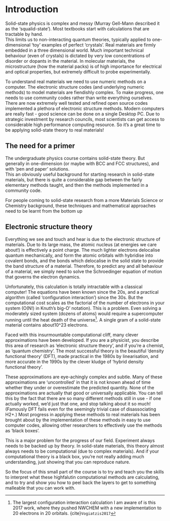 Introduction
============


Solid-state physics is complex and messy (Murray Gell-Mann described it as the
‘squalid-state’). 
Most textbooks start with calculations that are tractable by hand.  
This limits us to non-interacting quantum
theories, typically applied to  one-dimensional ‘toy’ examples of perfect ‘crystals’. Real
materials are firmly embedded in a three dimensional world. Much important
technical behaviour (even of crystals) is dictated by very low concentrations
of disorder or dopants in the material. In molecular materials, the
microstructure (how the material packs) is of high importance for electrical
and optical properties, but extremely difficult to probe experimentally.

To understand real materials we need to use numeric methods on a computer. 
The electronic structure codes (and underlying numeric methods) to model materials are fiendishly complex. 
To make progress, one needs to use community codes rather than write everything ourselves. 
There are now extremely well tested and refined open source codes implemented a plethora of electronic structure methods. 
Modern computers are really fast - good science can be done on a single Desktop PC. 
Due to strategic investment by research councils, most scientists can get access to considerable high performance computing resource. 
So it's a great time to be applying solid-state theory to real materials! 

## The need for a primer

The undergraduate physics course contains solid-state theory. 
But generally in one-dimension (or maybe with BCC and FCC structures), and with
'pen and paper' solutions.  
This an obviously useful background for starting research in solid-state
materials, but there is quite a considerable gap between the fairly elementary
methods taught, and then the methods implemented in a community code. 

For people coming to solid-state research from a more Materials Science or
Chemistry background, these techniques and mathematical approaches need to be
learnt from the bottom up

## Electronic structure theory

Everything we see and touch and hear is due to the electronic structure of
materials. Due to its large mass, the atomic nucleus (at energies we care
about!) is effectively a point charge. The much lighter electrons delocalise
quantum mechanically, and form the atomic orbitals with hybridise into covalent
bonds, and the bonds which delocalise in the solid state to provide the band
structure of a material. Therefore, to predict any and all behaviour of
a material, we simply need to solve the Schroedinger equation of motion that
governs the electron dynamics. 

Unfortunately, this calculation is totally intractable with a classical
computer! The equations have been known since the 20s, and a practical
algorithm (called ‘configuration interaction’) since the 30s. But the
computational cost scales as the factorial of the number of electrons in your
system (O(N!) in Knuth’s big-O’ notation). This is a problem. Even solving
a moderately sized system (dozens of atoms) would require a supercomputer
running until the heat death of the universe[^largestCIcalc]. A single gram of
a solid-state material contains about10^23 electrons. 

[^largestCIcalc]: The largest configuration interaction calculation I am aware
  of is this 2017 work, where they pushed NWCHEM with a new implementation to
  20 electrons in 20 orbitals. {cite}`Vogiatzis2017`

  Faced with this insurmountable computational cliff, many clever
  approximations have been developed. If you are a physicist, you describe this
  area of research as ‘electronic structure theory’, and if you’re a chemist,
  as ‘quantum chemistry’. The most successful theory is the beautiful  ‘density
  functional theory’ (DFT), made practical in the 1980s by linearisation, and
  more accurate in the 1990s by the clever kludge of ‘hybrid density functional
  theory’. 

  These approximations are eye-achingly complex and subtle. Many of these
  approximations are ‘uncontrolled’ in that it is not known ahead of time
  whether they under or overestimate the predicted quantity. None of the
  approximations are actually that good or universally applicable. You can tell
  this by the fact that there are so many different methods still in use - if
  one actually worked, we’d just that one, and stop talking about it so much!
  (Famously DFT fails even for the seemingly trivial case of disassociating
  H2+.) Most progress in applying these methods to real materials has been
  brought about by the implementation of these methods in easy to use computer
  codes, allowing other researchers to effectively use the methods as ‘black
  boxes’. 

  This is a major problem for the progress of our field. Experiment always
  needs to be backed up by theory. In solid-state materials, this theory almost
  always needs to be computational (due to complex materials). And if your
  computational theory is a black box, you’re not really adding much
  understanding, just showing that you can reproduce nature. 

  So the focus of this small part of the course is to try and teach you the
  skills to interpret what these highfalutin computational methods are
  calculating, and to try and show you how to peel back the layers to get to
  something malleable that you can work with. 

